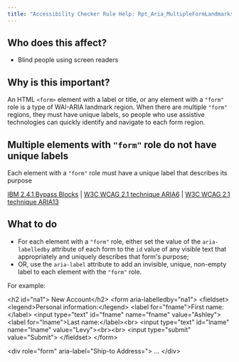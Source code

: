```yaml
---
title: "Accessibility Checker Rule Help: Rpt_Aria_MultipleFormLandmarks_Implicit"
---
```


<div className="toolHelp">
<Row>
<Column colLg={5} colMd={3} colSm={4} className="toolLeft">

## Who does this affect?

* Blind people using screen readers

## Why is this important?

An HTML `<form>` element with a label or title, or any element with a `"form"` role is a type of WAI-ARIA landmark region. When there are multiple `"form"` regions, they must have unique labels, so people who use assistive technologies can quickly identify and navigate to each form region.

</Column>
<Column colLg={11} colMd={5} colSm={4} className="toolMain">

<div id="locLevel"></div>

## Multiple elements with `"form"` role do not have unique labels
Each element with a `"form"` role must have a unique label that describes its purpose

[IBM 2.4.1 Bypass Blocks](http://www.ibm.com/able/guidelines/ci162/bypass_blocks.html) | [W3C WCAG 2.1 technique ARIA6](https://www.w3.org/WAI/WCAG21/Techniques/aria/ARIA6) |  [W3C WCAG 2.1 technique ARIA13](https://www.w3.org/WAI/WCAG21/Techniques/aria/ARIA13)

<div id="locSnippet"></div>

## What to do

* For each element with a `"form"` role, either set the value of the `aria-labelledby` attribute of each form to the `id` value of any visible text that appropriately and uniquely describes that form's purpose;
* OR, use the `aria-label` attribute to add an invisible, unique, non-empty label to each element with the `"form"` role.

For example:

<CodeSnippet type="multi" light={true}>&lt;h2 id="na1"&gt; New Account&lt;/h2&gt;
&lt;form  aria-labelledby="na1"&gt;
  &lt;fieldset&gt;
    &lt;legend&gt;Personal information:&lt;/legend&gt;
    &lt;label for="fname"&gt;First name:&lt;/label&gt;
    &lt;input type="text" id="fname" name="fname" value="Ashley"&gt;
    &lt;label for="lname"&gt;Last name:&lt;/label&gt;&lt;br&gt;
    &lt;input type="text" id="lname" name="lname" value="Levy"&gt;&lt;br&gt;&lt;br&gt;
    &lt;input type="submit" value="Submit"&gt;
  &lt;/fieldset&gt;
&lt;/form&gt;


&lt;div role="form" aria-label="Ship-to Address="&gt;
	...
&lt;/div&gt;</CodeSnippet>


</Column>
</Row>
</div>
